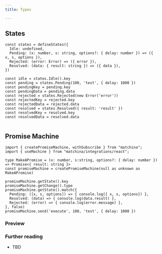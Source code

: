 ```yaml
---
title: Types

---
```


## States

```tsx
const states = defineStates({
  Idle: undefined,
  Pending: (x: number, s: string, options?: { delay: number }) => ({ x, s, options }),
  Rejected: (error: Error) => ({ error }),
  Resolved: (data: { result: string }) => ({ data }),
})

const idle = states.Idle().key
const pending = states.Pending(100, 'test', { delay: 1000 })
const pendingKey = pending.key
const pendingData = pending.data
const rejected = states.Rejected(new Error('error'))
const rejectedKey = rejected.key
const rejectedData = rejected.data
const resolved = states.Resolved({ result: 'result' })
const resolvedKey = resolved.key
const resolvedData = resolved.data


```

## Promise Machine

```tsx
import { createPromiseMachine, withSubscribe } from "matchina";
import { useMachine } from "matchina/integrations/react";

type MakeAPromise = (x: number, s:string, options?: { delay: number }) => Promise<{ result: string }>
const promiseMachine = createPromiseMachine(null as unknown as MakeAPromise)

promiseMachine.getState().key
promiseMachine.getChange().type
promiseMachine.getState().match({
  Pending: ([x, s, options]) => { console.log({ x, s, options}) },
  Resolved: (data) => { console.log(data.result) },
  Rejected: (error) => { console.log(error.message) },
}, false)
promiseMachine.send('execute', 100, 'test', { delay: 1000 })

```

### Preview

<div class="">
  <MachineDemo />
</div>

### Further reading

- TBD
